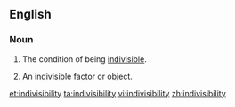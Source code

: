 ==English==

===Noun===
{{en-noun|indivisibilities|-}}

#{{uncountable}} The condition of being [[indivisible]].
#{{countable}} An indivisible factor or object.

[[et:indivisibility]]
[[ta:indivisibility]]
[[vi:indivisibility]]
[[zh:indivisibility]]